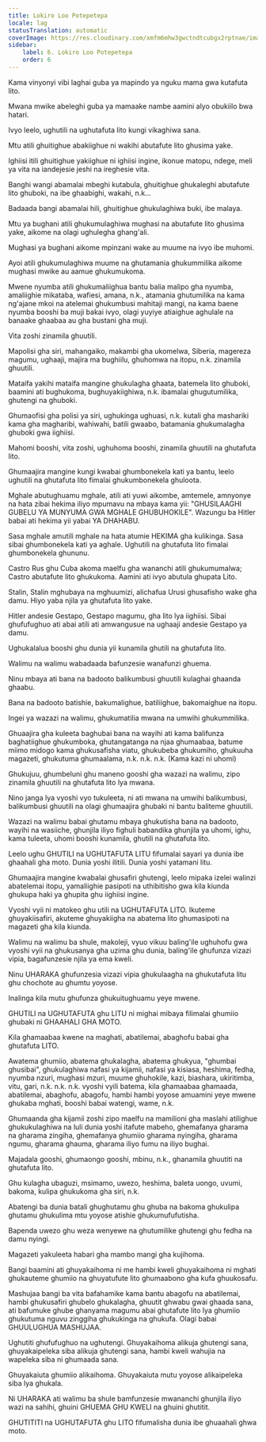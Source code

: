 ```yaml
---
title: Lokiro Loo Potepetepa
locale: lag
statusTranslation: automatic
coverImage: https://res.cloudinary.com/xmfm6mhw3gwctndtcubgx2rptnae/image/upload/v1740337243/small_cover_educacion_fundamental_a051170f1c.webp
sidebar:
    label: 6. Lokiro Loo Potepetepa
    order: 6
---
```

Kama vinyonyi vibi laghai guba ya mapindo ya nguku mama gwa kutafuta lito.

Mwana mwike abeleghi guba ya mamaake nambe aamini alyo obukiilo bwa hatari.

Ivyo leelo, ughutili na ughutafuta lito kungi vikaghiwa sana.

Mtu atili ghuitighue abakiighue ni wakihi abutafute lito ghusima yake.

Ighiisi itili ghuitighue yakiighue ni ighiisi ingine, ikonue matopu, ndege, meli ya vita na iandejesie jeshi na ireghesie vita.

Banghi wangi abamalai mbeghi kutabula, ghuitighue ghukaleghi abutafute lito ghuboki, na ibe ghaabighi, wakahi, n.k...

Badaada bangi abamalai hili, ghuitighue ghukulaghiwa buki, ibe malaya.

Mtu ya bughani atili ghukumulaghiwa mughasi na abutafute lito ghusima yake, aikome na olagi ughulegha ghang'ali.

Mughasi ya bughani aikome mpinzani wake au muume na ivyo ibe muhomi.

Ayoi atili ghukumulaghiwa muume na ghutamania ghukummilika aikome mughasi mwike au aamue ghukumukoma.

Mwene nyumba atili ghukumaliighua bantu balia malipo gha nyumba, amaliighie mikataba, wafiesi, amana, n.k., atamania ghutumilika na kama ng'ajane mkoi na atelemai ghukumbusi mahitaji mangi, na kama baene nyumba booshi ba muji bakai ivyo, olagi yuyiye atiaighue aghulale na banaake ghaabaa au gha bustani gha muji.

Vita zoshi zinamila ghuutili.

Mapolisi gha siri, mahangaiko, makambi gha ukomelwa, Siberia, magereza magumu, ughaaji, majira ma bughiilu, ghuhomwa na itopu, n.k. zinamila ghuutili.

Mataifa yakihi mataifa mangine ghukulagha ghaata, batemela lito ghuboki, baamini ati bughukoma, bughuyakiighiwa, n.k. ibamalai ghugutumilika, ghutengi na ghuboki.

Ghumaofisi gha polisi ya siri, ughukinga ughuasi, n.k. kutali gha mashariki kama gha magharibi, wahiwahi, batili gwaabo, batamania ghukumalagha ghuboki gwa iighiisi.

Mahomi booshi, vita zoshi, ughuhoma booshi, zinamila ghuutili na ghutafuta lito.

Ghumaajira mangine kungi kwabai ghumbonekela kati ya bantu, leelo ughutili na ghutafuta lito fimalai ghukumbonekela ghuloota.

Mghale abutughuamu mghale, atili ati yuwi aikombe, amtemele, amnyonye na hata zibai hekima iliyo mpumavu na mbaya kama yii: "GHUSILAAGHI GUBELU YA MUNYUMA GWA MGHALE GHUBUHOKILE". Wazungu ba Hitler babai ati hekima yii yabai YA DHAHABU.

Sasa mghale amutili mghale na hata atumie HEKIMA gha kulikinga. Sasa sibai ghumbonekela kati ya aghale. Ughutili na ghutafuta lito fimalai ghumbonekela ghununu.

Castro Rus ghu Cuba akoma maelfu gha wananchi atili ghukumumalwa; Castro abutafute lito ghukukoma. Aamini ati ivyo abutula ghupata Lito.

Stalin, Stalin mghubaya na mghuumizi, alichafua Urusi ghusafisho wake gha damu. Hiyo yaba njila ya ghutafuta lito yake.

Hitler andesie Gestapo, Gestapo magumu, gha lito lya iighiisi. Sibai ghufufughuo ati abai atili ati amwangusue na ughaaji andesie Gestapo ya damu.

Ughukalalua booshi ghu dunia yii kunamila ghutili na ghutafuta lito.

Walimu na walimu wabadaada bafunzesie wanafunzi ghuema.

Ninu mbaya ati bana na badooto balikumbusi ghuutili kulaghai ghaanda ghaabu.

Bana na badooto batishie, bakumalighue, batiliighue, bakomaighue na itopu.

Ingei ya wazazi na walimu, ghukumatilia mwana na umwihi ghukummilika.

Ghuaajira gha kuleeta baghubai bana na wayihi ati kama balifunza baghatiighue ghukumboka, ghutangatanga na njaa ghumaabaa, batume miimo midogo kama ghukusafisha viatu, ghukubeba ghukumiho, ghukuuha magazeti, ghukutuma ghumaalama, n.k. n.k. n.k. (Kama kazi ni uhomi)

Ghukujuu, ghumbeluni ghu maneno gooshi gha wazazi na walimu, zipo zinamila ghuutili na ghutafuta lito lya mwana.

Nino janga lya vyoshi vyo tukuleeta, ni ati mwana na umwihi balikumbusi, balikumbusi ghuutili na olagi ghumaajira ghubaki ni bantu baliteme ghuutili.

Wazazi na walimu babai ghutamu mbaya ghukutisha bana na badooto, wayihi na wasiiche, ghunjila iliyo fighuli babandika ghunjila ya uhomi, ighu, kama tuleeta, uhomi booshi kunamila, ghutili na ghutafuta lito.

Leelo ughu GHUTILI na UGHUTAFUTA LITU fifumalai sayari ya dunia ibe ghaahali gha moto. Dunia yoshi ilitili. Dunia yoshi yatamani litu.

Ghumaajira mangine kwabalai ghusafiri ghutengi, leelo mipaka izelei walinzi abatelemai itopu, yamaliighie pasipoti na uthibitisho gwa kila kiunda ghukupa haki ya ghupita ghu iighiisi ingine.

Vyoshi vyii ni matokeo ghu utili na UGHUTAFUTA LITO. Ikuteme ghuyakiisafiri, akuteme ghuyakiigha na abatema lito ghumasipoti na magazeti gha kila kiunda.

Walimu na walimu ba shule, makoleji, vyuo vikuu baling'ile ughuhofu gwa vyoshi vyii na ghukusanya gha uzima ghu dunia, baling'ile ghufunza vizazi vipia, bagafunzesie njila ya ema kweli.

Ninu UHARAKA ghufunzesia vizazi vipia ghukulaagha na ghukutafuta litu ghu chochote au ghumtu yoyose.

Inalinga kila mutu ghufunza ghukuitughuamu yeye mwene.

GHUTILI na UGHUTAFUTA ghu LITU ni mighai mibaya filimalai ghumiio ghubaki ni GHAAHALI GHA MOTO.

Kila ghamaabaa kwene na maghati, abatilemai, abaghofu babai gha ghutafuta LITO.

Awatema ghumiio, abatema ghukalagha, abatema ghukyua, "ghumbai ghusibai", ghukulaghiwa nafasi ya kijamii, nafasi ya kisiasa, heshima, fedha, nyumba nzuri, mughasi mzuri, muume ghuhokile, kazi, biashara, ukiritimba, vitu, gari, n.k. n.k. n.k. vyoshi vyili batema, kila ghamaabaa ghamaada, abatilemai, abaghofu, abagofu, hambi hambi yoyose amuamini yeye mwene ghukaba mghati, booshi babai watengi, wame, n.k.

Ghumaanda gha kijamii zoshi zipo maelfu na mamilioni gha maslahi atilighue ghukukulaghiwa na luli dunia yoshi itafute mabeho, ghemafanya gharama na gharama zingiha, ghemafanya ghumiio gharama nyingiha, gharama ngumu, gharama ghauma, gharama iliyo fumu na iliyo bughai.

Majadala gooshi, ghumaongo gooshi, mbinu, n.k., ghanamila ghuutiti na ghutafuta lito.

Ghu kulagha ubaguzi, msimamo, uwezo, heshima, baleta uongo, uvumi, bakoma, kulipa ghukukoma gha siri, n.k.

Abatengi ba dunia batali ghughutamu ghu ghuba na bakoma ghukulipa ghutamu ghukulima mtu yoyose atishie ghukumufufutisha.

Bapenda uwezo ghu weza wenyewe na ghutumilike ghutengi ghu fedha na damu nyingi.

Magazeti yakuleeta habari gha mambo mangi gha kujihoma.

Bangi baamini ati ghuyakaihoma ni me hambi kweli ghuyakaihoma ni mghati ghukauteme ghumiio na ghuyatufute lito ghumaabono gha kufa ghuukosafu.

Mashujaa bangi ba vita bafahamike kama bantu abagofu na abatilemai, hambi ghukusafiri ghubelo ghukalagha, ghuutit ghwabu gwai ghaada sana, ati bafumuke ghube ghanyama magumu abai ghutafute lito lya ghumiio ghukutuma nguvu zinggiha ghukukinga na ghukufa. Olagi babai GHUULUGHUA MASHUJAA.

Ughutiti ghufufughuo na ughutengi. Ghuyakaihoma alikuja ghutengi sana, ghuyakaipeleka siba alikuja ghutengi sana, hambi kweli wahujia na wapeleka siba ni ghumaada sana.

Ghuyakaiuta ghumiio alikaihoma. Ghuyakaiuta mutu yoyose alikaipeleka siba lya ghukala.

Ni UHARAKA ati walimu ba shule bamfunzesie mwananchi ghunjila iliyo wazi na sahihi, ghuini GHUEMA GHU KWELI na ghuini ghutitit.

GHUTITITI na UGHUTAFUTA ghu LITO fifumalisha dunia ibe ghuaahali ghwa moto.

